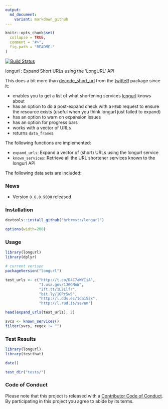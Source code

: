 ```yaml
---
output:
  md_document:
    variant: markdown_github
---
```


<!-- README.md is generated from README.Rmd. Please edit that file -->

```r
knitr::opts_chunk$set(
  collapse = TRUE,
  comment = "#>",
  fig.path = "README-"
)
```

[![Build Status](https://travis-ci.org/hrbrmstr/longurl.svg)](https://travis-ci.org/hrbrmstr/longurl) 
<!-- ![Project Status: Concept - Minimal or no implementation has been done yet.](http://www.repostatus.org/badges/0.1.0/concept.svg)](http://www.repostatus.org/#concept) -->
<!-- [![CRAN_Status_Badge](http://www.r-pkg.org/badges/version/longurl)](http://cran.r-project.org/web/packages/longurl) 
<!-- ![downloads](http://cranlogs.r-pkg.org/badges/grand-total/longurl) -->

longurl : Expand Short URLs using the 'LongURL' API

This does a bit more than [decode_short_url](https://github.com/geoffjentry/twitteR/blob/master/R/utils.R#L22-L31) from the [twitteR](https://github.com/geoffjentry/twitteR) package since it:

- enables you to get a list of what shortening services [longurl](http://longurl.org/) knows about
- has an option to do a post-expand check with a `HEAD` request to ensure the resource exists (useful when you think longurl just failed to expand)
- has an option to warn on expansion issues
- has an option for progress bars
- works with a vector of URLs
- returns `data_frame`s

The following functions are implemented:

- `expand_urls`:	Expand a vector of (short) URLs using the longurl service
- `known_services`:	Retrieve all the URL shortener services known to the longurl API

The following data sets are included:

### News

- Version `0.0.0.9000` released

### Installation

```r
devtools::install_github("hrbrmstr/longurl")
```

```r
options(width=200)
```

### Usage

```r
library(longurl)
library(dplyr)

# current verison
packageVersion("longurl")

test_urls <- c("http://t.co/D4C7aWYIiA",
               "1.usa.gov/1J6GNoW",
               "ift.tt/1L2Llfr",
               "bit.ly/1GPr5w5",
               "http://l.dds.ec/1da152x",
               "http://l.rud.is/seven")

head(expand_urls(test_urls), 2)

svcs <- known_services()
filter(svcs, regex != "")
```

### Test Results

```r
library(longurl)
library(testthat)

date()

test_dir("tests/")
```

### Code of Conduct

Please note that this project is released with a [Contributor Code of Conduct](CONDUCT.md). 
By participating in this project you agree to abide by its terms.
